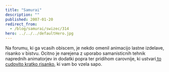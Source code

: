 ```yaml
---
title: "Samurai"
description: ""
published: 2007-01-20
redirect_from:
  - /blog/samurai/swizec/314
hero: ../../../defaultHero.jpg
---
```


Na forumu, ki ga vcasih obiscem, je nekdo omenil animacijo lastne izdelave, risanko v bistvu. Ocitno je narejena z uporabo samanisticnih tehnik naprednih animatorjev in dodatki popra ter pridihom carovnije, ki ustvari[ to cudovito kratko risanko](http://www.threeleggedlegs.com/work/samurai/), ki vam bo vzela sapo.
